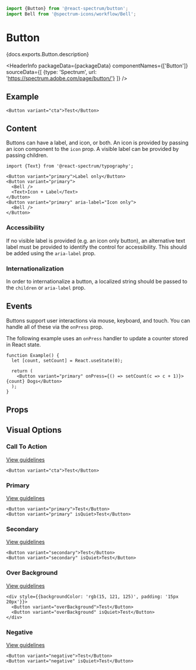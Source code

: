 <!-- Copyright 2020 Adobe. All rights reserved.
This file is licensed to you under the Apache License, Version 2.0 (the "License");
you may not use this file except in compliance with the License. You may obtain a copy
of the License at http://www.apache.org/licenses/LICENSE-2.0
Unless required by applicable law or agreed to in writing, software distributed under
the License is distributed on an "AS IS" BASIS, WITHOUT WARRANTIES OR REPRESENTATIONS
OF ANY KIND, either express or implied. See the License for the specific language
governing permissions and limitations under the License. -->



```jsx import
import {Button} from '@react-spectrum/button';
import Bell from '@spectrum-icons/workflow/Bell';
```

# Button

<p>{docs.exports.Button.description}</p>

<HeaderInfo
  packageData={packageData}
  componentNames={['Button']}
  sourceData={[
    {type: 'Spectrum', url: 'https://spectrum.adobe.com/page/button/'}
  ]} />

## Example

```tsx example
<Button variant="cta">Test</Button>
```

## Content

Buttons can have a label, and icon, or both. An icon is provided by passing an icon component to the `icon` prop.
A visible label can be provided by passing children.

```tsx example
import {Text} from '@react-spectrum/typography';

<Button variant="primary">Label only</Button>
<Button variant="primary">
  <Bell />
  <Text>Icon + Label</Text>
</Button>
<Button variant="primary" aria-label="Icon only">
  <Bell />
</Button>
```

### Accessibility

If no visible label is provided (e.g. an icon only button),
an alternative text label must be provided to identify the control for accessibility. This should be added using
the `aria-label` prop.

### Internationalization

In order to internationalize a button, a localized string should be passed to the `children` or `aria-label` prop.

## Events

Buttons support user interactions via mouse, keyboard, and touch. You can handle all of these via the `onPress`
prop.

The following example uses an `onPress` handler to update a counter stored in React state.

```tsx example
function Example() {
  let [count, setCount] = React.useState(0);

  return (
    <Button variant="primary" onPress={() => setCount(c => c + 1)}>{count} Dogs</Button>
  );
}
```

## Props

<PropTable component={docs.exports.Button} links={docs.links} />

## Visual Options

### Call To Action
[View guidelines](https://spectrum.adobe.com/page/button/#Call-to-action)

```tsx example
<Button variant="cta">Test</Button>
```

### Primary
[View guidelines](https://spectrum.adobe.com/page/button/#Primary)

```tsx example
<Button variant="primary">Test</Button>
<Button variant="primary" isQuiet>Test</Button>
```

### Secondary
[View guidelines](https://spectrum.adobe.com/page/button/#Secondary)

```tsx example
<Button variant="secondary">Test</Button>
<Button variant="secondary" isQuiet>Test</Button>
```

### Over Background
[View guidelines](https://spectrum.adobe.com/page/button/#Over-background)

```tsx example
<div style={{backgroundColor: 'rgb(15, 121, 125)', padding: '15px 20px'}}>
  <Button variant="overBackground">Test</Button>
  <Button variant="overBackground" isQuiet>Test</Button>
</div>
```

### Negative
[View guidelines](https://spectrum.adobe.com/page/button/#Negative)

```tsx example
<Button variant="negative">Test</Button>
<Button variant="negative" isQuiet>Test</Button>
```
